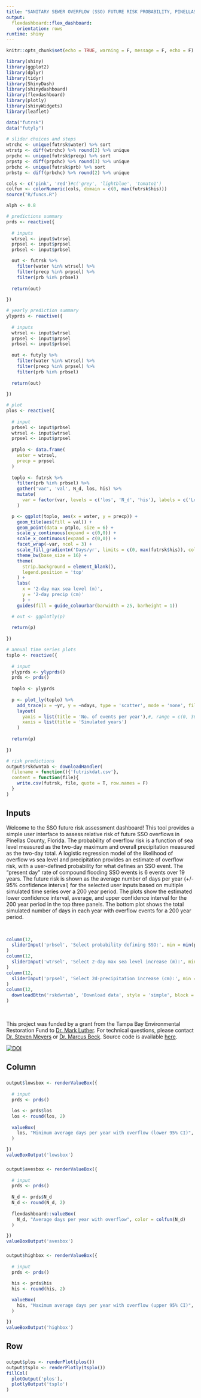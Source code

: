 ```yaml
---
title: "SANITARY SEWER OVERFLOW (SSO) FUTURE RISK PROBABILITY, PINELLAS COUNTY, FLORIDA"
output: 
  flexdashboard::flex_dashboard:
    orientation: rows
runtime: shiny
---
```

  
```r
knitr::opts_chunk$set(echo = TRUE, warning = F, message = F, echo = F)

library(shiny)
library(ggplot2)
library(dplyr)
library(tidyr)
library(ShinyDash)
library(shinydashboard)
library(flexdashboard)
library(plotly)
library(shinyWidgets)
library(leaflet)

data("futrsk")
data("futyly")
                       
# slider choices and steps
wtrchc <- unique(futrsk$water) %>% sort
wtrstp <- diff(wtrchc) %>% round(2) %>% unique
prpchc <- unique(futrsk$precp) %>% sort
prpstp <- diff(prpchc) %>% round(3) %>% unique
prbchc <- unique(futrsk$prb) %>% sort
prbstp <- diff(prbchc) %>% round(2) %>% unique

cols <- c('pink', 'red')#c('grey', 'lightblue', 'tomato1')
colfun <- colorNumeric(cols, domain = c(0, max(futrsk$his)))
source("R/funcs.R")

alph <- 0.8
```

```r
# predictions summary
prds <- reactive({
  
  # inputs
  wtrsel <- input$wtrsel
  prpsel <- input$prpsel
  prbsel <- input$prbsel

  out <- futrsk %>% 
    filter(water %in% wtrsel) %>% 
    filter(precp %in% prpsel) %>% 
    filter(prb %in% prbsel)
  
  return(out)
  
})

# yearly prediction summary
ylyprds <- reactive({
  
  # inputs
  wtrsel <- input$wtrsel
  prpsel <- input$prpsel
  prbsel <- input$prbsel
  
  out <- futyly %>% 
    filter(water %in% wtrsel) %>% 
    filter(precp %in% prpsel) %>% 
    filter(prb %in% prbsel)
  
  return(out)
  
})

# plot
plos <- reactive({
  
  # input
  prbsel <- input$prbsel
  wtrsel <- input$wtrsel
  prpsel <- input$prpsel
  
  ptplo <- data.frame(
    water = wtrsel, 
    precp = prpsel
  )
  
  toplo <- futrsk %>% 
    filter(prb %in% prbsel) %>% 
    gather('var', 'val', N_d, los, his) %>% 
    mutate(
      var = factor(var, levels = c('los', 'N_d', 'his'), labels = c('Lower', 'Average', 'Upper'))
    )

  p <- ggplot(toplo, aes(x = water, y = precp)) + 
    geom_tile(aes(fill = val)) +
    geom_point(data = ptplo, size = 6) +
    scale_y_continuous(expand = c(0,0)) + 
    scale_x_continuous(expand = c(0,0)) + 
    facet_wrap(~var, ncol = 3) +
    scale_fill_gradientn('Days/yr', limits = c(0, max(futrsk$his)), colours = cols) + 
    theme_bw(base_size = 16) +
    theme(
      strip.background = element_blank(), 
      legend.position = 'top'
    ) + 
    labs(
      x = '2-day max sea level (m)', 
      y = '2-day precip (cm)'
      ) + 
    guides(fill = guide_colourbar(barwidth = 25, barheight = 1))

  # out <- ggplotly(p)
  
  return(p)
  
})

# annual time series plots
tsplo <- reactive({
  
  # input
  ylyprds <- ylyprds()
  prds <- prds()
  
  toplo <- ylyprds
  
  p <- plot_ly(toplo) %>%
    add_trace(x = ~yr, y = ~ndays, type = 'scatter', mode = 'none', fill = 'tozeroy', fillcolor = colfun(prds$N_d), alpha = 0.4) %>% 
    layout(
      yaxis = list(title = 'No. of events per year'),#, range = c(0, 365)), 
      xaxis = list(title = 'Simulated years')
    )
  
  return(p)
  
})
```

```r
# risk predictions
output$rskdwntab <- downloadHandler(
  filename = function(){'futriskdat.csv'},
  content = function(file){
    write.csv(futrsk, file, quote = T, row.names = F)
  }
)
```

Inputs {.sidebar data-width=500}
-------------------------------------

Welcome to the SSO future risk assessment dashboard! This tool provides a simple user interface to assess relative risk of future SSO overflows in Pinellas County, Florida.  The probability of overflow risk is a function of sea level measured as the two-day maximum and overall precipitation measured as the two-day total.  A logistic regression model of the likelihood of overflow vs sea level and precipitation provides an estimate of overflow risk, with a user-defined probability for what defines an SSO event. The "present day" rate of compound flooding SSO events is 6 events over 19 years. The future risk is shown as the average number of days per year (+/- 95% confidence interval) for the selected user inputs based on multiple simulated time series over a 200 year period. The plots show the estimated lower confidence interval, average, and upper confidence interval for the 200 year period in the top three panels. The bottom plot shows the total simulated number of days in each year with overflow events for a 200 year period. 

&nbsp;

```r
column(12, 
  sliderInput('prbsel', 'Select probability defining SSO:', min = min(prbchc), max = max(prbchc), value = prbchc[4], step = prbstp, width = '600px', animate = T)
)
column(12, 
  sliderInput('wtrsel', 'Select 2-day max sea level increase (m):', min = min(wtrchc), max = max(wtrchc), value = min(wtrchc), step = wtrstp, width = '600px', animate = T)
)
column(12, 
  sliderInput('prpsel', 'Select 2d-precipitation increase (cm):', min = min(prpchc), max = max(prpchc), value = min(prpchc), step = prpstp, width = '600px', animate = T)
)
column(12,
  downloadBttn('rskdwntab', 'Download data', style = 'simple', block = T)
)
```

&nbsp;
&nbsp;

This project was funded by a grant from the Tampa Bay Environmental Restoration Fund to [Dr. Mark Luther](mailto:mluther@usf.edu).  For technical questions, please contact [Dr. Steven Meyers](mailto:smeyers@mail.usf.edu) or [Dr. Marcus Beck](mailto:mbeck@tbep.org).  Source code is available [here](https://github.com/tbep-tech/sso-dash).

[![DOI](https://zenodo.org/badge/243543298.svg)](https://zenodo.org/badge/latestdoi/243543298)

Column 
-------------------------------------

###

```r
output$lowsbox <- renderValueBox({
  
  # input
  prds <- prds()

  los <- prds$los
  los <- round(los, 2)
  
  valueBox(
    los, "Minimum average days per year with overflow (lower 95% CI)", color = colfun(los)
  )

})
valueBoxOutput('lowsbox')
```

###   
   
```r
output$avesbox <- renderValueBox({
  
  # input
  prds <- prds()
  
  N_d <- prds$N_d
  N_d <- round(N_d, 2)
  
  flexdashboard::valueBox(
    N_d, "Average days per year with overflow", color = colfun(N_d)
  )

})
valueBoxOutput('avesbox')
```

###

```r
output$highbox <- renderValueBox({
  
  # input
  prds <- prds()
  
  his <- prds$his
  his <- round(his, 2)

  valueBox(
    his, "Maximum average days per year with overflow (upper 95% CI)", color = colfun(his)
  )

})
valueBoxOutput('highbox')
```

Row {data-height=650}
-------------------------------------

### 

```r
output$plos <- renderPlot(plos())
output$tsplo <- renderPlotly(tsplo())
fillCol(
  plotOutput('plos'),
  plotlyOutput('tsplo')
)
```


